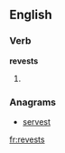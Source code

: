 ==English==

===Verb===
'''revests'''
# {{third-person singular of|[[revest]]}}

===Anagrams===
* [[servest#English|servest]]

[[fr:revests]]